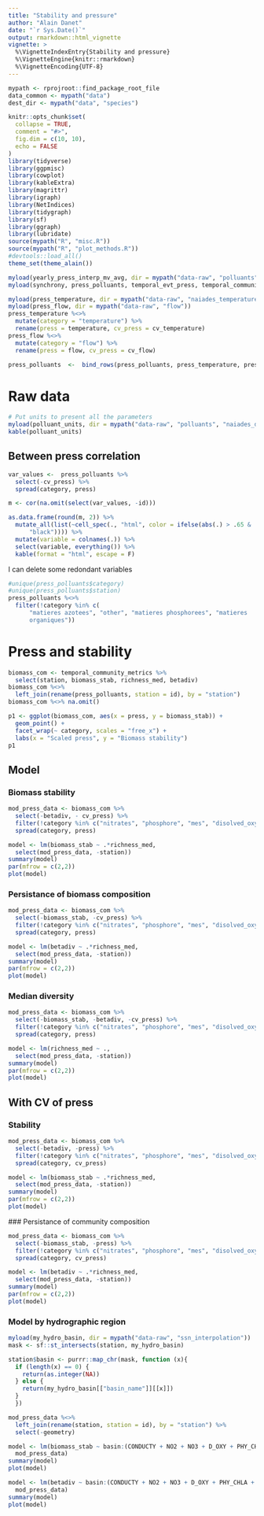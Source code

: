 ```yaml
---
title: "Stability and pressure"
author: "Alain Danet"
date: "`r Sys.Date()`"
output: rmarkdown::html_vignette
vignette: >
  %\VignetteIndexEntry{Stability and pressure}
  %\VignetteEngine{knitr::rmarkdown}
  %\VignetteEncoding{UTF-8}
---
```


```r
mypath <- rprojroot::find_package_root_file
data_common <- mypath("data")
dest_dir <- mypath("data", "species")
```

```r
knitr::opts_chunk$set(
  collapse = TRUE,
  comment = "#>",
  fig.dim = c(10, 10),
  echo = FALSE
)
library(tidyverse)
library(ggpmisc)
library(cowplot)
library(kableExtra)
library(magrittr)
library(igraph)
library(NetIndices)
library(tidygraph)
library(sf)
library(ggraph)
library(lubridate)
source(mypath("R", "misc.R"))
source(mypath("R", "plot_methods.R"))
#devtools::load_all()
theme_set(theme_alain())
```

```r
myload(yearly_press_interp_mv_avg, dir = mypath("data-raw", "polluants"))
myload(synchrony, press_polluants, temporal_evt_press, temporal_community_metrics, dir = mypath("data"))
```

```r
myload(press_temperature, dir = mypath("data-raw", "naiades_temperatures"))
myload(press_flow, dir = mypath("data-raw", "flow"))
press_temperature %<>%
  mutate(category = "temperature") %>%
  rename(press = temperature, cv_press = cv_temperature)
press_flow %<>%
  mutate(category = "flow") %>%
  rename(press = flow, cv_press = cv_flow)

press_polluants  <-  bind_rows(press_polluants, press_temperature, press_flow)
```


# Raw data

```r
# Put units to present all the parameters
myload(polluant_units, dir = mypath("data-raw", "polluants", "naiades_data"))
kable(polluant_units)
```



## Between press correlation

```r
var_values <-  press_polluants %>%
  select(-cv_press) %>%
  spread(category, press) 

m <- cor(na.omit(select(var_values, -id)))

as.data.frame(round(m, 2)) %>%
  mutate_all(list(~cell_spec(., "html", color = ifelse(abs(.) > .65 & . != 1, "red",
	  "black")))) %>%
  mutate(variable = colnames(.)) %>%
  select(variable, everything()) %>%
  kable(format = "html", escape = F)
```

I can delete some redondant variables 

```r
#unique(press_polluants$category)
#unique(press_polluants$station)
press_polluants %<>%
  filter(!category %in% c(
      "matieres azotees", "other", "matieres phosphorees", "matieres
      organiques"))
```


# Press and stability

```r
biomass_com <- temporal_community_metrics %>%
  select(station, biomass_stab, richness_med, betadiv)
biomass_com %<>%
  left_join(rename(press_polluants, station = id), by = "station")
biomass_com %<>% na.omit()
```

```r
p1 <- ggplot(biomass_com, aes(x = press, y = biomass_stab)) +
  geom_point() +
  facet_wrap(~ category, scales = "free_x") +
  labs(x = "Scaled press", y = "Biomass stability")
p1
```


## Model

### Biomass stability

```r
mod_press_data <- biomass_com %>%
  select(-betadiv, - cv_press) %>%
  filter(!category %in% c("nitrates", "phosphore", "mes", "disolved_oxygen")) %>%
  spread(category, press)

model <- lm(biomass_stab ~ .*richness_med,
  select(mod_press_data, -station)) 
summary(model)
par(mfrow = c(2,2))
plot(model)
```

### Persistance of biomass composition

```r
mod_press_data <- biomass_com %>%
  select(-biomass_stab, -cv_press) %>%
  filter(!category %in% c("nitrates", "phosphore", "mes", "disolved_oxygen")) %>%
  spread(category, press)

model <- lm(betadiv ~ .*richness_med,
  select(mod_press_data, -station)) 
summary(model)
par(mfrow = c(2,2))
plot(model)
```

### Median diversity

```r
mod_press_data <- biomass_com %>%
  select(-biomass_stab, -betadiv, -cv_press) %>%
  filter(!category %in% c("nitrates", "phosphore", "mes", "disolved_oxygen")) %>%
  spread(category, press)

model <- lm(richness_med ~ .,
  select(mod_press_data, -station)) 
summary(model)
par(mfrow = c(2,2))
plot(model)
```

## With CV of press

### Stability

```r
mod_press_data <- biomass_com %>%
  select(-betadiv, -press) %>%
  filter(!category %in% c("nitrates", "phosphore", "mes", "disolved_oxygen")) %>%
  spread(category, cv_press)

model <- lm(biomass_stab ~ .*richness_med,
  select(mod_press_data, -station)) 
summary(model)
par(mfrow = c(2,2))
plot(model)
```



### Persistance of community composition

```r
mod_press_data <- biomass_com %>%
  select(-biomass_stab, -press) %>%
  filter(!category %in% c("nitrates", "phosphore", "mes", "disolved_oxygen")) %>%
  spread(category, cv_press)

model <- lm(betadiv ~ .*richness_med,
  select(mod_press_data, -station)) 
summary(model)
par(mfrow = c(2,2))
plot(model)
```


### Model by hydrographic region

```r
myload(my_hydro_basin, dir = mypath("data-raw", "ssn_interpolation"))
mask <- sf::st_intersects(station, my_hydro_basin)

station$basin <- purrr::map_chr(mask, function (x){
  if (length(x) == 0) {
    return(as.integer(NA))
  } else {
    return(my_hydro_basin[["basin_name"]][[x]])
  }
  })
```
```r
mod_press_data %<>%
  left_join(rename(station, station = id), by = "station") %>%
  select(-geometry)

model <- lm(biomass_stab ~ basin:(CONDUCTY + NO2 + NO3 + D_OXY + PHY_CHLA + temp + TKN + TP + pH) ,
  mod_press_data) 
summary(model)
plot(model)
```

```r
model <- lm(betadiv ~ basin:(CONDUCTY + NO2 + NO3 + D_OXY + PHY_CHLA + temp + TKN + TP + pH),
  mod_press_data) 
summary(model)
plot(model)
```

